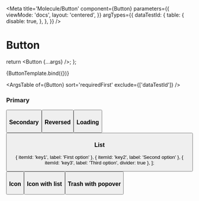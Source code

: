 

<Meta
  title='Molecule/Button'
  component={Button}
  parameters={{
    viewMode: 'docs',
    layout: 'centered',
  }}
  argTypes={{
    dataTestId: {
      table: {
        disable: true,
      },
    },
  }}
/>

# Button

  return <Button {...args} />;
};

<Canvas withSource='open'>
  <Story
    name='Button'
    args={{
      label: 'Button primary',
      tooltip: 'Button primary',
      icon: ['fal', 'gear'],
      color: ButtonColorEnum.PRIMARY,
    }}>
    {ButtonTemplate.bind({})}
  </Story>
</Canvas>

<ArgsTable of={Button} sort='requiredFirst' exclude={['dataTestId']} />

### Primary

<Canvas withSource='open'>
  <Router>
    <Button label='Primary button' tooltip='Simple button primary' color={ButtonColorEnum.PRIMARY} />
  </Router>
</Canvas>

### Secondary

<Canvas withSource='open'>
  <Router>
    <Button label='Button secondary' tooltip='Button secondary' color={ButtonColorEnum.SECONDARY} />
  </Router>
</Canvas>

### Reversed

<Canvas withSource='open'>
  <Router>
    <Button label='Button reversed' tooltip='Button reversed' color={ButtonColorEnum.REVERSED} />
  </Router>
</Canvas>

### Loading

<Canvas withSource='open'>
  <Router>
    <Button label='Button loading' tooltip='Button loading' color={ButtonColorEnum.PRIMARY} loading={true} />
  </Router>
</Canvas>

### List

  { itemId: 'key1', label: 'First option' },
  { itemId: 'key2', label: 'Second option' },
  { itemId: 'key3', label: 'Third option', divider: true },
];

<Canvas withSource='open'>
  <Router>
    <Button label='Button primary' tooltip='Dropdown primary' color={ButtonColorEnum.PRIMARY} itemList={itemList} />
  </Router>
</Canvas>

### Icon

<Canvas withSource='open'>
  <Router>
    <Button icon={['fal', 'arrow-down-to-line']} color={ButtonColorEnum.REVERSED} tooltip='Icon reversed' />
  </Router>
</Canvas>

### Icon with list

<Canvas withSource='open'>
  <Router>
    <Button icon={['fal', 'ellipsis']} color={ButtonColorEnum.REVERSED} tooltip='Icon reversed' itemList={itemList} />
  </Router>
</Canvas>

### Trash with popover

<Canvas withSource='open'>
  <Router>
    <Button
      icon={['fal', 'trash-alt']}
      color={ButtonColorEnum.REVERSED}
      tooltip='Delete'
      popover={{
        title: 'Delete?',
        buttons: [
          {
            label: 'Cancel',
            color: ButtonColorEnum.SECONDARY,
          },
          {
            label: 'Confirm',
            color: ButtonColorEnum.PRIMARY,
          },
        ],
      }}
    />
  </Router>
</Canvas>
